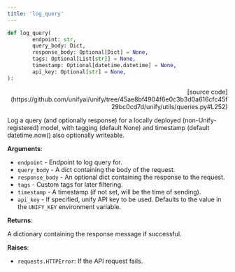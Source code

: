 ```yaml
---
title: 'log_query'
---
```


```python
def log_query(
        endpoint: str,
        query_body: Dict,
        response_body: Optional[Dict] = None,
        tags: Optional[List[str]] = None,
        timestamp: Optional[datetime.datetime] = None,
        api_key: Optional[str] = None,
):
```

<p align="right">[source code](https://github.com/unifyai/unify/tree/45ae8bf4904f6e0c3b3d0a616cfc45f29bc0cd7d/unify/utils/queries.py#L252)</p>

Log a query (and optionally response) for a locally deployed (non-Unify-registered)
model, with tagging (default None) and timestamp (default datetime.now() also
optionally writeable.

**Arguments**:

- `endpoint` - Endpoint to log query for.
- `query_body` - A dict containing the body of the request.
- `response_body` - An optional dict containing the response to the request.
- `tags` - Custom tags for later filtering.
- `timestamp` - A timestamp (if not set, will be the time of sending).
- `api_key` - If specified, unify API key to be used. Defaults to the value in the `UNIFY_KEY` environment variable.



**Returns**:

A dictionary containing the response message if successful.



**Raises**:

- `requests.HTTPError`: If the API request fails.